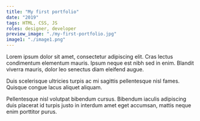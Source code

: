 ```yaml
---
title: "My first portfolio"
date: "2019"
tags: HTML, CSS, JS
roles: designer, developer
preview_image: "./my-first-portfolio.jpg"
image1: "./image1.png"
---
```


Lorem ipsum dolor sit amet, consectetur adipiscing elit. Cras lectus condimentum elementum mauris. Ipsum neque est nibh sed in enim. Blandit viverra mauris, dolor leo senectus diam eleifend augue.

Duis scelerisque ultricies turpis ac mi sagittis pellentesque nisl fames. Quisque congue lacus aliquet aliquam.

Pellentesque nisl volutpat bibendum cursus. Bibendum iaculis adipiscing duis placerat id turpis justo in interdum amet eget accumsan, mattis neque enim porttitor purus.
